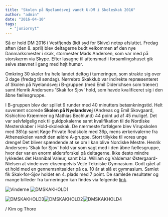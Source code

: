 ```yaml
---
title: "Skolen på Nyelandsvej vandt U-DM i Skoleskak 2016"
author: "admin"
date: "2016-04-10"
tags: 
  - "juniornyt"
---
```


Så er hold DM 2016 i Vestfjends (lidt syd for Skive) netop afsluttet. Fredag aften (den 8. april) blev deltagerne budt velkommen af den nye Danmarksmester i skak, stormester Mads Andersen, som var med på storskærm via Skype. Efter lasagne til aftensmad i forsamlingshuset gik selve stævnet i gang med højt humør.

Omkring 30 skoler fra hele landet deltog i turneringen, som strakte sig over 3 dage (fredag til søndag). Nørrebro Skakklub var indirekte repræsenteret af Skolen på Nyelandsvej i B-gruppen (med Emil Diderichsen som træner) samt Henrik Andersens 'Skak for Sjov' hold, som havde kvalificeret sig i den åbne fællesgruppe.

I B-gruppen blev der spillet 9 runder med 40 minutters betænkningstid. Helt suverænt scorede **Skolen på Nyelandsvej** (Andreas og Emil Skovgaard, Kishichiro Kræmmer og Mathias Bechlund) 44 point ud af 45 mulige!. Det var selvfølgelig nok til guldpokalerne samt kvalifikation til de Nordiske Mesterskaber i Hold-skoleskak. De nærmeste forfølgere blev Virupskolen med 38½p samt Køge Private Realskole med 36p, mens ærkerivalerne fra Atheneskolen vandt den ældre A-gruppe. Stort tillykke til vores unge drenge! Det bliver spændende at se om I kan blive Nordiske Mestre. Henrik Andersens 'Skak for Sjov' hold var som sagt med i den åbne fællesgruppe, hvor der var en enorm aldersforskel på deltagerne. Ikke desto mindre lykkedes det Hannibal Valeur, samt bl.a. William og Valdemar Østergaard-Nielsen at vinde over eksempelvis Vejle Tekniske Gymnasium. Godt gået af et hold med en gennemsnitsalder på ca. 10 år at slå et gymnasium. Samlet fik Skak-for-Sjov holdet en 4. plads med 7 point. De samlede resultater og mange billeder fra turneringen kan findes via følgende [link](http://holddm.dk/).

![Vinderne](/images/Vinderne.jpg) ![DMSKAKHOLD1](/images/DMSKAKHOLD1-1024x576.jpg)

![DMSKAKHOLD3](/images/DMSKAKHOLD3-300x225.jpg)![DMSKAKHOLD2](/images/DMSKAKHOLD2-300x225.jpg)![DMSKAKHOLD4](/images/DMSKAKHOLD4-300x169.jpg)

/ Kim og Thore
